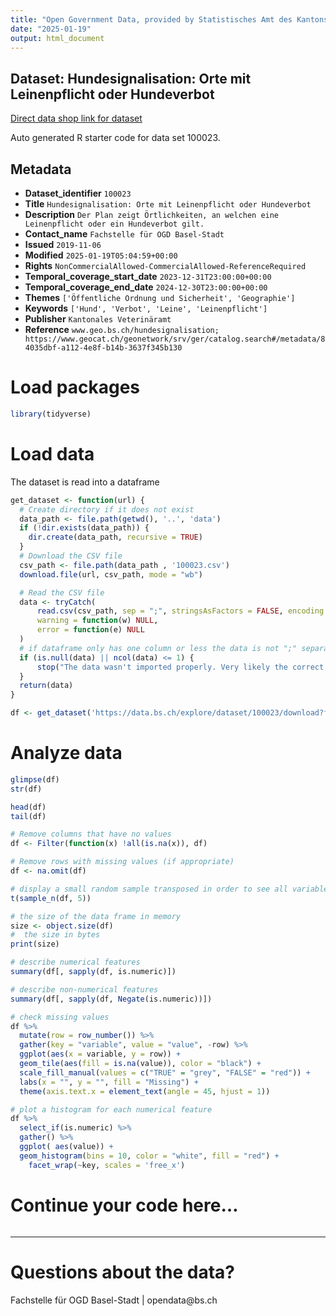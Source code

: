 ```yaml
---
title: "Open Government Data, provided by Statistisches Amt des Kantons Basel-Stadt - Fachstelle OGD"
date: "2025-01-19"
output: html_document
---
```


## Dataset: Hundesignalisation: Orte mit Leinenpflicht oder Hundeverbot

[Direct data shop link for dataset](https://data.bs.ch/explore/dataset/100023)

Auto generated R starter code for data set 100023.

## Metadata

- **Dataset_identifier** `100023`
- **Title** `Hundesignalisation: Orte mit Leinenpflicht oder Hundeverbot`
- **Description** `Der Plan zeigt Örtlichkeiten, an welchen eine Leinenpflicht oder ein Hundeverbot gilt.`
- **Contact_name** `Fachstelle für OGD Basel-Stadt`
- **Issued** `2019-11-06`
- **Modified** `2025-01-19T05:04:59+00:00`
- **Rights** `NonCommercialAllowed-CommercialAllowed-ReferenceRequired`
- **Temporal_coverage_start_date** `2023-12-31T23:00:00+00:00`
- **Temporal_coverage_end_date** `2024-12-30T23:00:00+00:00`
- **Themes** `['Öffentliche Ordnung und Sicherheit', 'Geographie']`
- **Keywords** `['Hund', 'Verbot', 'Leine', 'Leinenpflicht']`
- **Publisher** `Kantonales Veterinäramt`
- **Reference** `www.geo.bs.ch/hundesignalisation; https://www.geocat.ch/geonetwork/srv/ger/catalog.search#/metadata/84035dbf-a112-4e8f-b14b-3637f345b130`


# Load packages

```r

library(tidyverse)
```

# Load data

The dataset is read into a dataframe

```r
get_dataset <- function(url) {
  # Create directory if it does not exist
  data_path <- file.path(getwd(), '..', 'data')
  if (!dir.exists(data_path)) {
    dir.create(data_path, recursive = TRUE)
  }
  # Download the CSV file
  csv_path <- file.path(data_path , '100023.csv')
  download.file(url, csv_path, mode = "wb")

  # Read the CSV file
  data <- tryCatch(
      read.csv(csv_path, sep = ";", stringsAsFactors = FALSE, encoding = "UTF-8"),
      warning = function(w) NULL,
      error = function(e) NULL
  )
  # if dataframe only has one column or less the data is not ";" separated
  if (is.null(data) || ncol(data) <= 1) {
      stop("The data wasn't imported properly. Very likely the correct separator couldn't be found.\nPlease check the dataset manually and adjust the code.")
  }
  return(data)
}
```

```r

df <- get_dataset('https://data.bs.ch/explore/dataset/100023/download?format=csv&timezone=Europe%2FZurich')

```

# Analyze data

```r

glimpse(df)
str(df)

head(df)
tail(df)

```

```r
# Remove columns that have no values
df <- Filter(function(x) !all(is.na(x)), df)

# Remove rows with missing values (if appropriate)
df <- na.omit(df)
```

```r
# display a small random sample transposed in order to see all variables
t(sample_n(df, 5))
```

```r
# the size of the data frame in memory
size <- object.size(df)
#  the size in bytes
print(size)
```

```r
# describe numerical features
summary(df[, sapply(df, is.numeric)])
```

```r
# describe non-numerical features
summary(df[, sapply(df, Negate(is.numeric))])
```

```r
# check missing values
df %>%
  mutate(row = row_number()) %>%
  gather(key = "variable", value = "value", -row) %>%
  ggplot(aes(x = variable, y = row)) +
  geom_tile(aes(fill = is.na(value)), color = "black") +
  scale_fill_manual(values = c("TRUE" = "grey", "FALSE" = "red")) +
  labs(x = "", y = "", fill = "Missing") +
  theme(axis.text.x = element_text(angle = 45, hjust = 1))
```

```r
# plot a histogram for each numerical feature
df %>%
  select_if(is.numeric) %>%
  gather() %>%
  ggplot( aes(value)) +
  geom_histogram(bins = 10, color = "white", fill = "red") +
    facet_wrap(~key, scales = 'free_x')
```

# Continue your code here...

```r

```
------------------------------------------------------------------------

# Questions about the data?

Fachstelle für OGD Basel-Stadt | opendata@bs.ch
